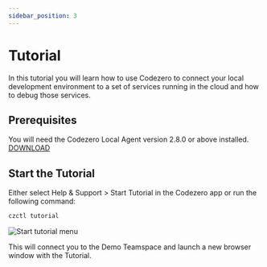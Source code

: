 ```yaml
---
sidebar_position: 3
---
```


# Tutorial

In this tutorial you will learn how to use Codezero to connect your local development environment to a set of services running in the cloud and how to debug those services.

## Prerequisites

You will need the Codezero Local Agent version 2.8.0 or above installed. [DOWNLOAD](../getting-started/installation)

## Start the Tutorial

Either select Help & Support > Start Tutorial in the Codezero app or run the following command:

```bash
czctl tutorial
```

![Start tutorial menu](_media/app-start-tutorial.png)

This will connect you to the Demo Teamspace and launch a new browser window with the Tutorial.
